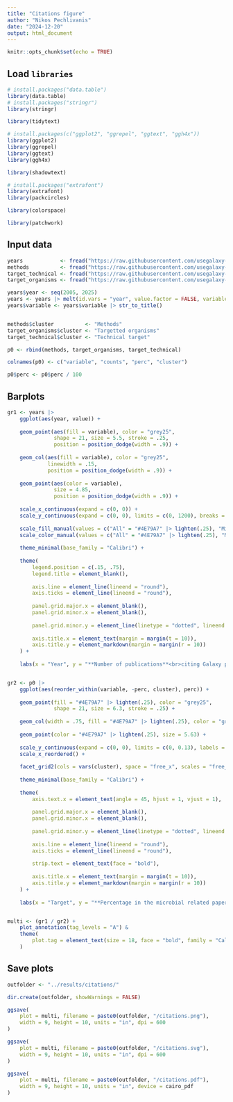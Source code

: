 ```yaml
---
title: "Citations figure"
author: "Nikos Pechlivanis"
date: "2024-12-20"
output: html_document
---
```


```r
knitr::opts_chunk$set(echo = TRUE)
```

## Load `libraries`

```r
# install.packages("data.table")
library(data.table)
# install.packages("stringr")
library(stringr)

library(tidytext)

# install.packages(c("ggplot2", "ggrepel", "ggtext", "ggh4x"))
library(ggplot2)
library(ggrepel)
library(ggtext)
library(ggh4x)

library(shadowtext)

# install.packages("extrafont")
library(extrafont)
library(packcircles)

library(colorspace)

library(patchwork)
```

## Input data

```r
years            <- fread("https://raw.githubusercontent.com/usegalaxy-eu/microgalaxy_paper_2025/refs/heads/main/results/citations/years.csv")
methods          <- fread("https://raw.githubusercontent.com/usegalaxy-eu/microgalaxy_paper_2025/refs/heads/main/results/citations/methods.csv")
target_technical <- fread("https://raw.githubusercontent.com/usegalaxy-eu/microgalaxy_paper_2025/refs/heads/main/results/citations/technical_target.csv")
target_organisms <- fread("https://raw.githubusercontent.com/usegalaxy-eu/microgalaxy_paper_2025/refs/heads/main/results/citations/targeted_organisms.csv")

years$year <- seq(2005, 2025)
years <- years |> melt(id.vars = "year", value.factor = FALSE, variable.factor = FALSE)
years$variable <- years$variable |> str_to_title()


methods$cluster          <- "Methods"
target_organisms$cluster <- "Targetted organisms"
target_technical$cluster <- "Technical target"

p0 <- rbind(methods, target_organisms, target_technical)

colnames(p0) <- c("variable", "counts", "perc", "cluster")

p0$perc <- p0$perc / 100

```


## Barplots 

```r

gr1 <- years |>
    ggplot(aes(year, value)) +
    
    geom_point(aes(fill = variable), color = "grey25", 
               shape = 21, size = 5.5, stroke = .25, 
               position = position_dodge(width = .9)) +
    
    geom_col(aes(fill = variable), color = "grey25", 
             linewidth = .15, 
             position = position_dodge(width = .9)) +
    
    geom_point(aes(color = variable),
               size = 4.85,
               position = position_dodge(width = .9)) +
    
    scale_x_continuous(expand = c(0, 0)) +
    scale_y_continuous(expand = c(0, 0), limits = c(0, 1200), breaks = seq(200, 1000, by = 200)) +
    
    scale_fill_manual(values = c("All" = "#4E79A7" |> lighten(.25), "Microbial" = "#E15759" |> darken(.3))) +
    scale_color_manual(values = c("All" = "#4E79A7" |> lighten(.25), "Microbial" = "#E15759" |> darken(.3))) +
    
    theme_minimal(base_family = "Calibri") +
    
    theme(
        legend.position = c(.15, .75),
        legend.title = element_blank(),
        
        axis.line = element_line(lineend = "round"),
        axis.ticks = element_line(lineend = "round"),
        
        panel.grid.major.x = element_blank(),
        panel.grid.minor.x = element_blank(),
        
        panel.grid.minor.y = element_line(linetype = "dotted", lineend = "round"),
        
        axis.title.x = element_text(margin = margin(t = 10)),
        axis.title.y = element_markdown(margin = margin(r = 10))
    ) +
    
    labs(x = "Year", y = "**Number of publications**<br>citing Galaxy papers")


gr2 <- p0 |>
    ggplot(aes(reorder_within(variable, -perc, cluster), perc)) +
    
    geom_point(fill = "#4E79A7" |> lighten(.25), color = "grey25", 
               shape = 21, size = 6.3, stroke = .25) +
    
    geom_col(width = .75, fill = "#4E79A7" |> lighten(.25), color = "grey25", linewidth = .15) +
    
    geom_point(color = "#4E79A7" |> lighten(.25), size = 5.63) +
    
    scale_y_continuous(expand = c(0, 0), limits = c(0, 0.13), labels = scales::percent, breaks = seq(.01, .12, by = .02)) +
    scale_x_reordered() +
    
    facet_grid2(cols = vars(cluster), space = "free_x", scales = "free_x", axes = "all") +
    
    theme_minimal(base_family = "Calibri") +
    
    theme(
        axis.text.x = element_text(angle = 45, hjust = 1, vjust = 1),
        
        panel.grid.major.x = element_blank(),
        panel.grid.minor.x = element_blank(),
        
        panel.grid.minor.y = element_line(linetype = "dotted", lineend = "round"),
        
        axis.line = element_line(lineend = "round"),
        axis.ticks = element_line(lineend = "round"),
        
        strip.text = element_text(face = "bold"),
        
        axis.title.x = element_text(margin = margin(t = 10)),
        axis.title.y = element_markdown(margin = margin(r = 10))
    ) +
    
    labs(x = "Target", y = "**Percentage in the microbial related papers**<br>citing Galaxy papers")


multi <- (gr1 / gr2) + 
    plot_annotation(tag_levels = "A") &
    theme(
        plot.tag = element_text(size = 18, face = "bold", family = "Calibri")
    )

```

## Save plots


```r
outfolder <- "../results/citations/"

dir.create(outfolder, showWarnings = FALSE)

ggsave(
    plot = multi, filename = paste0(outfolder, "/citations.png"),
    width = 9, height = 10, units = "in", dpi = 600
)

ggsave(
    plot = multi, filename = paste0(outfolder, "/citations.svg"),
    width = 9, height = 10, units = "in", dpi = 600
)

ggsave(
    plot = multi, filename = paste0(outfolder, "/citations.pdf"),
    width = 9, height = 10, units = "in", device = cairo_pdf
)

```







